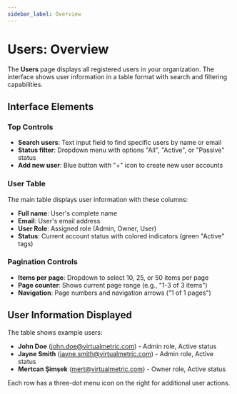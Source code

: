 ```yaml
---
sidebar_label: Overview
---
```


# Users: Overview

The **Users** page displays all registered users in your organization. The interface shows user information in a table format with search and filtering capabilities.

## Interface Elements

### Top Controls
- **Search users**: Text input field to find specific users by name or email
- **Status filter**: Dropdown menu with options "All", "Active", or "Passive" status
- **Add new user**: Blue button with "+" icon to create new user accounts

### User Table
The main table displays user information with these columns:
- **Full name**: User's complete name
- **Email**: User's email address
- **User Role**: Assigned role (Admin, Owner, User)
- **Status**: Current account status with colored indicators (green "Active" tags)

### Pagination Controls
- **Items per page**: Dropdown to select 10, 25, or 50 items per page
- **Page counter**: Shows current page range (e.g., "1-3 of 3 items")
- **Navigation**: Page numbers and navigation arrows ("1 of 1 pages")

## User Information Displayed

The table shows example users:
- **John Doe** (john.doe@virtualmetric.com) - Admin role, Active status
- **Jayne Smith** (jayne.smith@virtualmetric.com) - Admin role, Active status  
- **Mertcan Şimşek** (mert@virtualmetric.com) - Owner role, Active status

Each row has a three-dot menu icon on the right for additional user actions.
